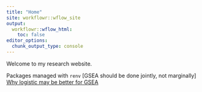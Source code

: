 ```yaml
---
title: "Home"
site: workflowr::wflow_site
output:
  workflowr::wflow_html:
    toc: false
editor_options:
  chunk_output_type: console
---
```


Welcome to my research website.

Packages managed with `renv`
[GSEA should be done jointly, not marginally]
[Why logistic may be better for GSEA](linear_v_logistic_start.html)

